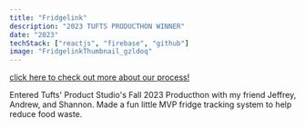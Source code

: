 ```yaml
---
title: "Fridgelink"
description: "2023 TUFTS PRODUCTHON WINNER"
date: "2023"
techStack: ["reactjs", "firebase", "github"]
image: "FridgelinkThumbnail_gzldoq"
---
```



<CldImage
  src="FridgelinkThumbnail_gzldoq"
  width={800}
  height={500}
  class="m-auto rounded-4xl"
/>

[click here to check out more about our process!](https://devpost.com/software/myvoterinfo)

<SectionTitle title="OVERVIEW" />

Entered Tufts' Product Studio's Fall 2023 Producthon with my friend Jeffrey,
Andrew, and Shannon. Made a fun little MVP fridge tracking system to help reduce
food waste.
